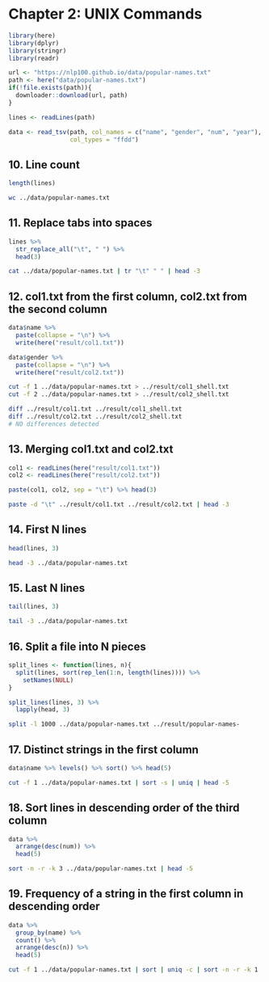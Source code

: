 # Chapter 2: UNIX Commands

```r
library(here)
library(dplyr)
library(stringr)
library(readr)

url <- "https://nlp100.github.io/data/popular-names.txt"
path <- here("data/popular-names.txt")
if(!file.exists(path)){
  downloader::download(url, path)  
}

lines <- readLines(path)

data <- read_tsv(path, col_names = c("name", "gender", "num", "year"),
                 col_types = "ffdd")
```

## 10. Line count
```r
length(lines)
```
```bash
wc ../data/popular-names.txt
```

## 11. Replace tabs into spaces
```r
lines %>%
  str_replace_all("\t", " ") %>%
  head(3)
```
```bash
cat ../data/popular-names.txt | tr "\t" " " | head -3
```

## 12. col1.txt from the first column, col2.txt from the second column
```r
data$name %>%
  paste(collapse = "\n") %>%
  write(here("result/col1.txt"))

data$gender %>%
  paste(collapse = "\n") %>%
  write(here("result/col2.txt"))
```

```bash
cut -f 1 ../data/popular-names.txt > ../result/col1_shell.txt
cut -f 2 ../data/popular-names.txt > ../result/col2_shell.txt
```

```bash
diff ../result/col1.txt ../result/col1_shell.txt
diff ../result/col2.txt ../result/col2_shell.txt
# NO differences detected
```

## 13. Merging col1.txt and col2.txt
```r
col1 <- readLines(here("result/col1.txt"))
col2 <- readLines(here("result/col2.txt"))

paste(col1, col2, sep = "\t") %>% head(3)
```
```bash
paste -d "\t" ../result/col1.txt ../result/col2.txt | head -3
```

## 14. First N lines
```r
head(lines, 3)
```
```bash
head -3 ../data/popular-names.txt
```

## 15. Last N lines
```r
tail(lines, 3)
```
```bash
tail -3 ../data/popular-names.txt
```

## 16. Split a file into N pieces
```r
split_lines <- function(lines, n){
  split(lines, sort(rep_len(1:n, length(lines)))) %>%
    setNames(NULL)
}

split_lines(lines, 3) %>%
  lapply(head, 3)
```

```bash
split -l 1000 ../data/popular-names.txt ../result/popular-names-
```


## 17. Distinct strings in the first column
```r
data$name %>% levels() %>% sort() %>% head(5)
```
```bash
cut -f 1 ../data/popular-names.txt | sort -s | uniq | head -5
```
## 18. Sort lines in descending order of the third column

```r
data %>%
  arrange(desc(num)) %>%
  head(5)
```
```bash
sort -n -r -k 3 ../data/popular-names.txt | head -5
```

## 19. Frequency of a string in the first column in descending order
```r
data %>%
  group_by(name) %>%
  count() %>%
  arrange(desc(n)) %>%
  head(5)
```

```bash
cut -f 1 ../data/popular-names.txt | sort | uniq -c | sort -n -r -k 1 | head -5
```

